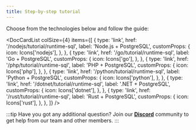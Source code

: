 ```yaml
---
title: Step-by-step tutorial
---
```



Choose from the technologies below and follow the guide:

<DocCardList
  colSize={4}
  items={[
    {
      type: 'link',
      href: '/nodejs/tutorial/runtime-sql',
      label: 'Node.js + PostgreSQL',
      customProps: {
        icon: Icons['nodejs'],
      },
    },
    {
      type: 'link',
      href: '/go/tutorial/runtime-sql',
      label: 'Go + PostgreSQL',
      customProps: {
        icon: Icons['go'],
      },
    },
    {
      type: 'link',
      href: '/php/tutorial/runtime-sql',
      label: 'PHP + PostgreSQL',
      customProps: {
        icon: Icons['php'],
      },
    },
    {
      type: 'link',
      href: '/python/tutorial/runtime-sql',
      label: 'Python + PostgreSQL',
      customProps: {
        icon: Icons['python'],
      },
    },
    {
      type: 'link',
      href: '/dotnet/tutorial/runtime-sql',
      label: '.NET + PostgreSQL',
      customProps: {
        icon: Icons['dotnet'],
      },
    },
    {
      type: 'link',
      href: '/rust/tutorial/runtime-sql',
      label: 'Rust + PostgreSQL',
      customProps: {
        icon: Icons['rust'],
      },
    },
  ]}
/>

:::tip
Have you got any additional question? Join our **[Discord](https://discord.com/invite/WDvCZ54)** community to get help from our team and other members.
:::
